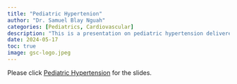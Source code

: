```yaml
---
title: "Pediatric Hypertenion"
author: "Dr. Samuel Blay Nguah"
categories: [Pediatrics, Cardiovascular]
description: "This is a presentation on pediatric hypertension delivered at the 2024 World Hypertension day." 
date: 2024-05-17
toc: true
image: gsc-logo.jpeg
---
```


Please click [Pediatric Hypertension](https://gcs-ped-hpt-07052024.netlify.app/#/title-slide) for the slides.
